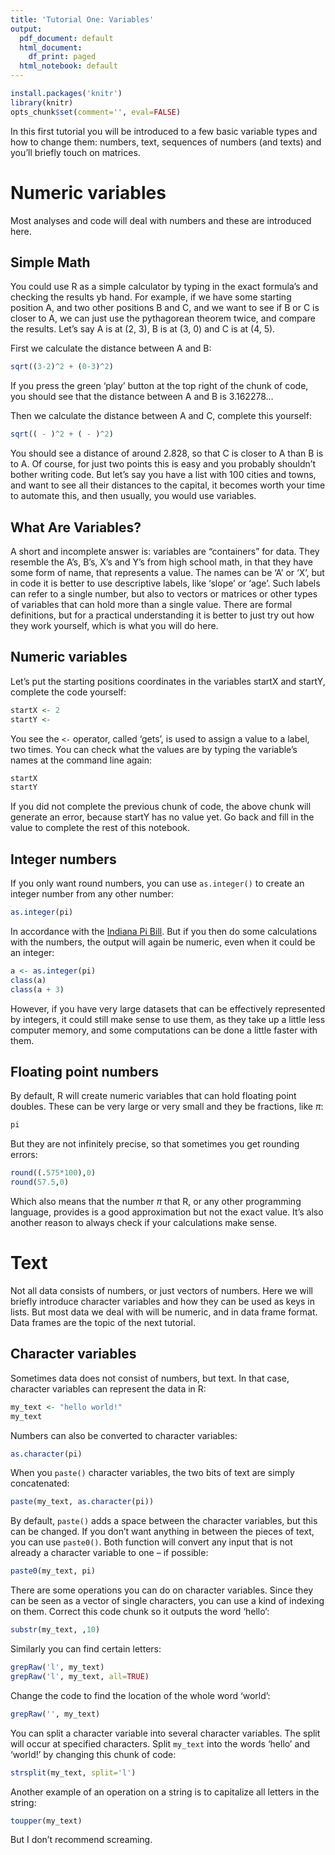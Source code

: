 ```yaml
---
title: 'Tutorial One: Variables'
output:
  pdf_document: default
  html_document:
    df_print: paged
  html_notebook: default
---
```


```r
install.packages('knitr')
library(knitr)
opts_chunk$set(comment='', eval=FALSE)
```

In this first tutorial you will be introduced to a few basic variable types and how to change them: numbers, text, sequences of numbers (and texts) and you'll briefly touch on matrices.

# Numeric variables

Most analyses and code will deal with numbers and these are introduced here.

## Simple Math

You could use R as a simple calculator by typing in the exact formula's and checking the results yb hand. For example, if we have some starting position A, and two other positions B and C, and we want to see if B or C is closer to A, we can just use the pythagorean theorem twice, and compare the results. Let's say A is at (2, 3), B is at (3, 0) and C is at (4, 5).

First we calculate the distance between A and B:

```r
sqrt((3-2)^2 + (0-3)^2)
```

If you press the green 'play' button at the top right of the chunk of code, you should see that the distance between A and B is 3.162278...

Then we calculate the distance between A and C, complete this yourself:

```r
sqrt(( - )^2 + ( - )^2)
```

You should see a distance of around 2.828, so that C is closer to A than B is to A. Of course, for just two points this is easy and you probably shouldn't bother writing code. But let's say you have a list with 100 cities and towns, and want to see all their distances to the capital, it becomes worth your time to automate this, and then usually, you would use variables.

## What Are Variables?

A short and incomplete answer is: variables are "containers" for data. They resemble the A's, B's, X's and Y's from high school math, in that they have some form of name, that represents a value. The names can be 'A' or 'X', but in code it is better to use descriptive labels, like 'slope' or 'age'. Such labels can refer to a single number, but also to vectors or matrices or other types of variables that can hold more than a single value. There are formal definitions, but for a practical understanding it is better to just try out how they work yourself, which is what you will do here.

## Numeric variables

Let's put the starting positions coordinates in the variables startX and startY, complete the code yourself:

```r
startX <- 2
startY <- 
```

You see the `<-` operator, called 'gets', is used to assign a value to a label, two times. You can check what the values are by typing the variable's names at the command line again:

```r
startX
startY
```

If you did not complete the previous chunk of code, the above chunk will generate an error, because startY has no value yet. Go back and fill in the value to complete the rest of this notebook.

## Integer numbers

If you only want round numbers, you can use `as.integer()` to create an integer number from any other number:

```r
as.integer(pi)
```

In accordance with the [Indiana Pi Bill](https://en.wikipedia.org/wiki/Indiana_Pi_Bill). But if you then do some calculations with the numbers, the output will again be numeric, even when it could be an integer:

```r
a <- as.integer(pi)
class(a)
class(a + 3)
```

However, if you have very large datasets that can be effectively represented by integers, it could still make sense to use them, as they take up a little less computer memory, and some computations can be done a little faster with them.



## Floating point numbers

By default, R will create numeric variables that can hold floating point doubles. These can be very large or very small and they be fractions, like $\pi$:

```r
pi
```

But they are not infinitely precise, so that sometimes you get rounding errors:

```r
round((.575*100),0)
round(57.5,0)
```

Which also means that the number $\pi$ that R, or any other programming language, provides is a good approximation but not the exact value. It's also another reason to always check if your calculations make sense.






# Text

Not all data consists of numbers, or just vectors of numbers. Here we will briefly introduce character variables and how they can be used as keys in lists. But most data we deal with will be numeric, and in data frame format. Data frames are the topic of the next tutorial.

## Character variables

Sometimes data does not consist of numbers, but text. In that case, character variables can represent the data in R:

```r
my_text <- "hello world!"
my_text
```

Numbers can also be converted to character variables:

```r
as.character(pi)
```

When you `paste()` character variables, the two bits of text are simply concatenated:

```r
paste(my_text, as.character(pi))
```

By default, `paste()` adds a space between the character variables, but this can be changed. If you don't want anything in between the pieces of text, you can use `paste0()`. Both function will convert any input that is not already a character variable to one -- if possible:

```r
paste0(my_text, pi)
```

There are some operations you can do on character variables. Since they can be seen as a vector of single characters, you can use a kind of indexing on them. Correct this code chunk so it outputs the word 'hello':

```r
substr(my_text, ,10)
```

Similarly you can find certain letters:

```r
grepRaw('l', my_text)
grepRaw('l', my_text, all=TRUE)
```

Change the code to find the location of the whole word 'world':

```r
grepRaw('', my_text)
```

You can split a character variable into several character variables. The split will occur at specified characters. Split `my_text` into the words 'hello' and 'world!' by changing this chunk of code:

```r
strsplit(my_text, split='l')
```

Another example of an operation on a string is to capitalize all letters in the string:

```r
toupper(my_text)
```

But I don't recommend screaming.
